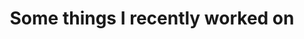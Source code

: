 ---
title: "Some things I recently worked on"
visible: "true"
position: 0
buttonVisible: "true"
buttonText: "Check all my projects"
buttonUrl: "http://be.net/heyfede"
---
